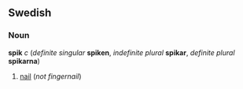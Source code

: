 ==Swedish==

===Noun===
'''spik''' ''c'' (''definite singular'' '''spiken''', ''indefinite plural'' '''spikar''', ''definite plural'' '''spikarna''')

# [[nail]] (''not fingernail'')
